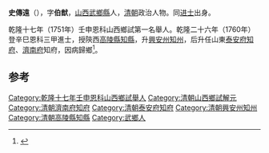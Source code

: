 '''史傳遠'''（{{bd|?||?|}}），字'''伯猷'''，[[山西|山西]][[武鄉縣|武鄉縣]]人，[[清朝|清朝]]政治人物。同[[进士|进士]]出身。

乾隆十七年（1751年）壬申恩科山西鄉試第一名舉人。乾隆二十六年（1760年）登辛巳恩科三甲進士，授陝西[[高陵縣|高陵縣]][[知縣|知縣]]，升[[興安州|興安州]][[知州|知州]]，后升任山東[[泰安府|泰安府]][[知府|知府]]、[[濟南府|濟南府]]知府，因病歸鄉<ref>{{cite news|author=长治市地方志办公室主办|title=武乡县进士名录|url=http://www.dfz.changzhi.gov.cn/960rn.jsp?urltype=news.NewsContentUrl&wbnewsid=232152&wbtreeid=21514|accessdate=2013-08-19|newspaper=长治市情网|deadurl=yes|archiveurl=https://web.archive.org/web/20130818223824/http://www.dfz.changzhi.gov.cn/960rn.jsp?urltype=news.NewsContentUrl&wbnewsid=232152&wbtreeid=21514|archivedate=2013-08-18}}</ref>。

==参考==
{{reflist}}
{{明朝人物小作品}}
{{乾隆二十六年辛巳恩科殿試金榜}}
{{DEFAULTSORT:Shi史}}
[[Category:乾隆十七年壬申恩科山西鄉試舉人|Category:乾隆十七年壬申恩科山西鄉試舉人]]
[[Category:清朝山西鄉試解元|Category:清朝山西鄉試解元]]
[[Category:清朝濟南府知府|Category:清朝濟南府知府]]
[[Category:清朝泰安府知府|Category:清朝泰安府知府]]
[[Category:清朝興安州知州|Category:清朝興安州知州]]
[[Category:清朝高陵縣知縣|Category:清朝高陵縣知縣]]
[[Category:武鄉人|Category:武鄉人]]